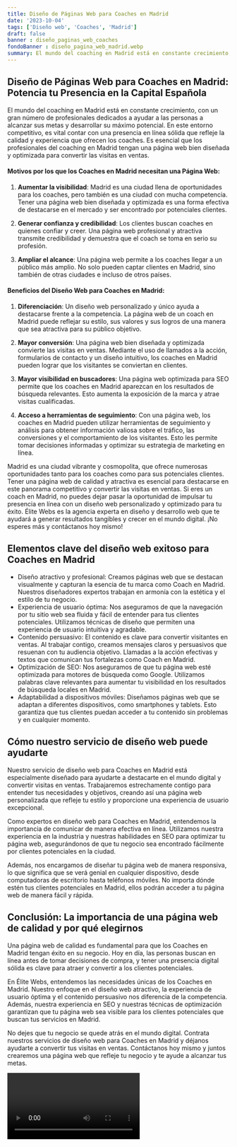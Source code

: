 ```yaml
---
title: Diseño de Páginas Web para Coaches en Madrid
date: '2023-10-04'
tags: ['Diseño web', 'Coaches', 'Madrid']
draft: false
banner : diseño_paginas_web_coaches
fondoBanner : diseño_pagina_web_madrid.webp
summary: El mundo del coaching en Madrid está en constante crecimiento, con un gran número de profesionales dedicados a ayudar a las personas a alcanzar sus metas y desarrollar su máximo potencial. En este entorno competitivo, es vital contar con una presencia en línea sólida que refleje la calidad y experiencia que ofrecen los coaches. Es esencial que los profesionales del coaching en Madrid tengan una página web bien diseñada y optimizada para convertir las visitas en ventas.
---
```


## Diseño de Páginas Web para Coaches en Madrid: Potencia tu Presencia en la Capital Española

El mundo del coaching en Madrid está en constante crecimiento, con un gran número de profesionales dedicados a ayudar a las personas a alcanzar sus metas y desarrollar su máximo potencial. En este entorno competitivo, es vital contar con una presencia en línea sólida que refleje la calidad y experiencia que ofrecen los coaches. Es esencial que los profesionales del coaching en Madrid tengan una página web bien diseñada y optimizada para convertir las visitas en ventas.

#### Motivos por los que los Coaches en Madrid necesitan una Página Web:

1. **Aumentar la visibilidad**: Madrid es una ciudad llena de oportunidades para los coaches, pero también es una ciudad con mucha competencia. Tener una página web bien diseñada y optimizada es una forma efectiva de destacarse en el mercado y ser encontrado por potenciales clientes.

2. **Generar confianza y credibilidad**: Los clientes buscan coaches en quienes confiar y creer. Una página web profesional y atractiva transmite credibilidad y demuestra que el coach se toma en serio su profesión.

3. **Ampliar el alcance**: Una página web permite a los coaches llegar a un público más amplio. No solo pueden captar clientes en Madrid, sino también de otras ciudades e incluso de otros países.

#### Beneficios del Diseño Web para Coaches en Madrid:

1. **Diferenciación**: Un diseño web personalizado y único ayuda a destacarse frente a la competencia. La página web de un coach en Madrid puede reflejar su estilo, sus valores y sus logros de una manera que sea atractiva para su público objetivo.

2. **Mayor conversión**: Una página web bien diseñada y optimizada convierte las visitas en ventas. Mediante el uso de llamados a la acción, formularios de contacto y un diseño intuitivo, los coaches en Madrid pueden lograr que los visitantes se conviertan en clientes.

3. **Mayor visibilidad en buscadores**: Una página web optimizada para SEO permite que los coaches en Madrid aparezcan en los resultados de búsqueda relevantes. Esto aumenta la exposición de la marca y atrae visitas cualificadas.

4. **Acceso a herramientas de seguimiento**: Con una página web, los coaches en Madrid pueden utilizar herramientas de seguimiento y análisis para obtener información valiosa sobre el tráfico, las conversiones y el comportamiento de los visitantes. Esto les permite tomar decisiones informadas y optimizar su estrategia de marketing en línea.

Madrid es una ciudad vibrante y cosmopolita, que ofrece numerosas oportunidades tanto para los coaches como para sus potenciales clientes. Tener una página web de calidad y atractiva es esencial para destacarse en este panorama competitivo y convertir las visitas en ventas. Si eres un coach en Madrid, no puedes dejar pasar la oportunidad de impulsar tu presencia en línea con un diseño web personalizado y optimizado para tu éxito. Élite Webs es la agencia experta en diseño y desarrollo web que te ayudará a generar resultados tangibles y crecer en el mundo digital. ¡No esperes más y contáctanos hoy mismo!

<GifSeo />

<Cta />

## Elementos clave del diseño web exitoso para Coaches en Madrid

- Diseño atractivo y profesional: Creamos páginas web que se destacan visualmente y capturan la esencia de tu marca como Coach en Madrid. Nuestros diseñadores expertos trabajan en armonía con la estética y el estilo de tu negocio.
- Experiencia de usuario óptima: Nos aseguramos de que la navegación por tu sitio web sea fluida y fácil de entender para tus clientes potenciales. Utilizamos técnicas de diseño que permiten una experiencia de usuario intuitiva y agradable.
- Contenido persuasivo: El contenido es clave para convertir visitantes en ventas. Al trabajar contigo, creamos mensajes claros y persuasivos que resuenan con tu audiencia objetivo. Llamadas a la acción efectivas y textos que comunican tus fortalezas como Coach en Madrid.
- Optimización de SEO: Nos aseguramos de que tu página web esté optimizada para motores de búsqueda como Google. Utilizamos palabras clave relevantes para aumentar tu visibilidad en los resultados de búsqueda locales en Madrid.
- Adaptabilidad a dispositivos móviles: Diseñamos páginas web que se adaptan a diferentes dispositivos, como smartphones y tablets. Esto garantiza que tus clientes puedan acceder a tu contenido sin problemas y en cualquier momento.

## Cómo nuestro servicio de diseño web puede ayudarte

Nuestro servicio de diseño web para Coaches en Madrid está especialmente diseñado para ayudarte a destacarte en el mundo digital y convertir visitas en ventas. Trabajaremos estrechamente contigo para entender tus necesidades y objetivos, creando así una página web personalizada que refleje tu estilo y proporcione una experiencia de usuario excepcional.

Como expertos en diseño web para Coaches en Madrid, entendemos la importancia de comunicar de manera efectiva en línea. Utilizamos nuestra experiencia en la industria y nuestras habilidades en SEO para optimizar tu página web, asegurándonos de que tu negocio sea encontrado fácilmente por clientes potenciales en la ciudad.

Además, nos encargamos de diseñar tu página web de manera responsiva, lo que significa que se verá genial en cualquier dispositivo, desde computadoras de escritorio hasta teléfonos móviles. No importa dónde estén tus clientes potenciales en Madrid, ellos podrán acceder a tu página web de manera fácil y rápida.

## Conclusión: La importancia de una página web de calidad y por qué elegirnos

Una página web de calidad es fundamental para que los Coaches en Madrid tengan éxito en su negocio. Hoy en día, las personas buscan en línea antes de tomar decisiones de compra, y tener una presencia digital sólida es clave para atraer y convertir a los clientes potenciales.

En Élite Webs, entendemos las necesidades únicas de los Coaches en Madrid. Nuestro enfoque en el diseño web atractivo, la experiencia de usuario óptima y el contenido persuasivo nos diferencia de la competencia. Además, nuestra experiencia en SEO y nuestras técnicas de optimización garantizan que tu página web sea visible para los clientes potenciales que buscan tus servicios en Madrid.

No dejes que tu negocio se quede atrás en el mundo digital. Contrata nuestros servicios de diseño web para Coaches en Madrid y déjanos ayudarte a convertir tus visitas en ventas. Contáctanos hoy mismo y juntos crearemos una página web que refleje tu negocio y te ayude a alcanzar tus metas.

<Video />

<CtaBot job='Coaches' city='Madrid'/>

<Gmaps query='Madrid+españa+maps' />